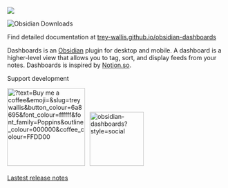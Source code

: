 ![](https://github.com/trey-wallis/obsidian-dashboards/cover.png)

![Obsidian Downloads](https://img.shields.io/badge/dynamic/json?logo=obsidian&color=%23483699&label=downloads&query=%24%5B%22notion-like-tables%22%5D.downloads&url=https%3A%2F%2Fraw.githubusercontent.com%2Fobsidianmd%2Fobsidian-releases%2Fmaster%2Fcommunity-plugin-stats.json)

Find detailed documentation at [trey-wallis.github.io/obsidian-dashboards](https://trey-wallis.github.io/obsidian-dashboards)

Dashboards is an [Obsidian](https://obsidian.md/) plugin for desktop and mobile. A dashboard is a higher-level view that allows you to tag, sort, and display feeds from your notes. Dashboards is inspired by [Notion.so](https://www.notion.so/).

Support development

<a href="https://buymeacoffee.com/treywallis" target="_blank" rel="noopener">
<img width="180px" src="https://img.buymeacoffee.com/button-api/?text=Buy me a coffee&amp;emoji=&amp;slug=treywallis&amp;button_colour=6a8695&amp;font_colour=ffffff&amp;font_family=Poppins&amp;outline_colour=000000&amp;coffee_colour=FFDD00" referrerpolicy="no-referrer" alt="?text=Buy me a coffee&amp;emoji=&amp;slug=treywallis&amp;button_colour=6a8695&amp;font_colour=ffffff&amp;font_family=Poppins&amp;outline_colour=000000&amp;coffee_colour=FFDD00"></a>

<a href="https://github.com/trey-wallis/obsidian-dashboards" target="_blank" rel="noopener">
<img width="125" style="padding:7px 7px 5px" src="https://img.shields.io/github/stars/trey-wallis/obsidian-dashboards?style=social" referrerpolicy="no-referrer" alt="obsidian-dashboards?style=social"></a>

[Lastest release notes](https://github.com/trey-wallis/obsidian-dashboards/releases/tag/7.0.0)
